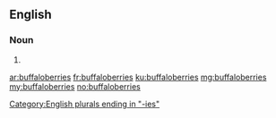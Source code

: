 ==English==

===Noun===
{{head|en|plural}}

# {{plural of|buffaloberry|lang=en}}

[[Category:English plurals ending in "-ies"]]

[[ar:buffaloberries]]
[[fr:buffaloberries]]
[[ku:buffaloberries]]
[[mg:buffaloberries]]
[[my:buffaloberries]]
[[no:buffaloberries]]
